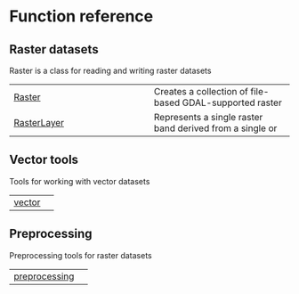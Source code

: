 # Function reference {.doc .doc-index}

## Raster datasets

Raster is a class for reading and writing raster datasets

| | |
| --- | --- |
| [Raster](Raster.qmd#pyspatialml.Raster) | Creates a collection of file-based GDAL-supported raster |
| [RasterLayer](RasterLayer.qmd#pyspatialml.RasterLayer) | Represents a single raster band derived from a single or |

## Vector tools

Tools for working with vector datasets

| | |
| --- | --- |
| [vector](vector.qmd#pyspatialml.vector) |  |

## Preprocessing

Preprocessing tools for raster datasets

| | |
| --- | --- |
| [preprocessing](preprocessing.qmd#pyspatialml.preprocessing) |  |